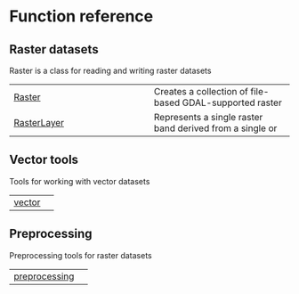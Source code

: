 # Function reference {.doc .doc-index}

## Raster datasets

Raster is a class for reading and writing raster datasets

| | |
| --- | --- |
| [Raster](Raster.qmd#pyspatialml.Raster) | Creates a collection of file-based GDAL-supported raster |
| [RasterLayer](RasterLayer.qmd#pyspatialml.RasterLayer) | Represents a single raster band derived from a single or |

## Vector tools

Tools for working with vector datasets

| | |
| --- | --- |
| [vector](vector.qmd#pyspatialml.vector) |  |

## Preprocessing

Preprocessing tools for raster datasets

| | |
| --- | --- |
| [preprocessing](preprocessing.qmd#pyspatialml.preprocessing) |  |